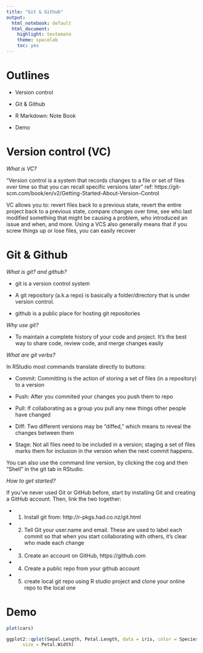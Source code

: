 ```yaml
---
title: "Git & Github"
output:
  html_notebook: default
  html_document:
    highlight: textemate
    theme: spacelab
    toc: yes
---
```


# Outlines
- Version control

- Git & Github

- R Markdown: Note Book

- Demo

#  Version control (VC)
*What is VC?*

"Version control is a system  that records changes to a file or set of files over time so that you can recall specific versions later" ref: https://git-scm.com/book/en/v2/Getting-Started-About-Version-Control

VC allows you to: revert files back to a previous state, revert the entire project back to a previous state, compare changes over time, see who last modified something that might be causing a problem, who introduced an issue and when, and more. Using a VCS also generally means that if you screw things up or lose files, you can easily recover


# Git & Github
*What is git? and github?*

- git is a version control system

- A git repository (a.k.a repo) is basically a folder/directory that is
under version control.

- github is a public place for hosting git repositories

*Why use git?*

- To maintain a complete history of your code and project.
It's the best way to share code, review code, and merge changes
easily

*What are git verbs?*

In RStudio most commands translate directly to buttons:

- Commit: Committing is the action of storing a set of files (in a repository) to a version

- Push: After you commited your changes you push them to repo

- Pull: If collaborating as a group you pull any new things other people have changed

- Diff: Two different versions may be “diffed,” which means to reveal the changes between them

- Stage: Not all files need to be included in a version; staging a set of files marks them for inclusion in the version when the next commit happens. 

You can also use the command line version, by clicking the cog and then “Shell” in the git tab in RStudio.

*How to get started?*

If you’ve never used Git or GitHub before, start by installing Git and creating a GitHub account. Then, link the two together:

- 1. Install git from: http://r-pkgs.had.co.nz/git.html

- 2. Tell Git your user.name and email. These are used to label each commit so that when you start collaborating with others, it’s clear who made each change
- 3. Create an account on GitHub, https://github.com
- 4. Create a public repo from your github account
- 5. create local git repo using R studio project and clone your online repo to the local one 


# Demo
```r
plot(cars)
```




```r
ggplot2::qplot(Sepal.Length, Petal.Length, data = iris, color = Species, 
      size = Petal.Width)
```

